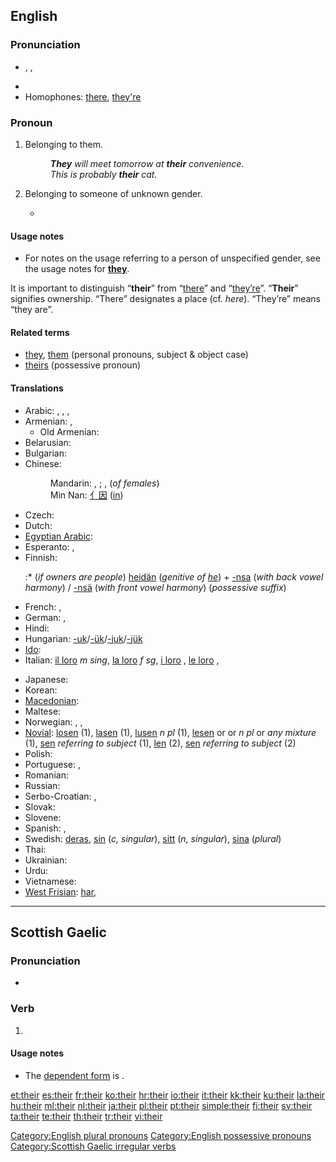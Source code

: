 ==English==
{{rank|my|were|are|37|their|one|so|me}}

===Pronunciation===
* {{enPR|''th''âr}}, {{IPA|/ðeɚ/}}, {{SAMPA|/De@(r)/}}
* {{audio|en-us-their.ogg|Audio (US)}}
* Homophones: [[there]], [[they're]]

===Pronoun===
{{wikipedia}}
{{en-pron}}

# {{possessive}} Belonging to them.
#: '''''They''' will meet tomorrow at '''their''' convenience''.
#: ''This is probably '''their''' cat.''
# {{possessive}} Belonging to someone of unknown gender.
#* {{quote-book|year=2006|title=First on the Scence: Student Reference Guide|author=St. John Ambulance|isbn=1-894070-56-9|section=Lesson 2, page 3|passage=Place the casualty on '''their''' back with feet and legs raised—this is called the '''shock position'''. [emphasis in original] Once the casualty is positioned, cover them to preserve body heat, but do not overheat.}}

====Usage notes====
* For notes on the usage referring to a person of unspecified gender, see the usage notes for '''[[they]]'''.

It is important to distinguish “'''their'''” from “[[there]]” and “[[they're|they’re]]”.  “'''Their'''” signifies ownership.  “There” designates a place (cf. ''here'').  “They’re” means “they are”.

====Related terms====
* [[they]], [[them]] (personal pronouns, subject & object case)
* [[theirs]] (possessive pronoun)

====Translations====
{{trans-top}}
* Arabic: {{Arab|[[لهم]]}} {{unicode|(láhum)}}, {{t+|ar|هم|alt='''ـهُمْ'''|tr=-hum}} {{m}}, {{t-|ar|هن|alt='''ـهُنَّ'''|tr=-hunna}} {{f}}, {{t-|ar|هما|alt='''ـهُما'''|tr=-huma}} {{dual}}
* Armenian: {{t-|hy|նրանց|tr=nranc’}}, {{l|hy|իրենց|tr=irenc’}}
** Old Armenian: {{tø|xcl|նոցա|tr=nocʿa|xs=Old Armenian}}
* Belarusian: {{t|be|іх|tr=ix|sc=Cyrl}}
* Bulgarian: {{t|bg|техен|tr=téhen|sc=Cyrl}}
* Chinese:
*: Mandarin: {{t|zh|他們|alt=他們的|sc=Hani}},  {{t|zh|他们|tr=tāmen-de|alt=他们的|sc=Hani}};  {{t|zh|她們|alt=她們的|sc=Hani}},  {{t|zh|她们|tr=tāmen-de|alt=她们的|sc=Hani}} (''of females'')
*: Min Nan: [[亻因]] ([[in]])
* Czech: {{t+|cs|jejich}}
* Dutch: {{t+|nl|hun}}
* [[Egyptian Arabic]]: {{tø|arz|هم|alt='''ـهم'''|tr=-hum|sc=Arab|xs=Egyptian Arabic}}
* Esperanto: {{t-|eo|ilia|xs=Esperanto}}, {{t-|eo|iliaj|xs=Esperanto}}
* Finnish:
*:* (''if owners are people'') [[heidän]] (''genitive of [[he]]'') + [[-nsa#Finnish|-nsa]] (''with back vowel harmony'') / [[-nsä#Finnish|-nsä]] (''with front vowel harmony'') (''possessive suffix'')
* French: {{t+|fr|leur|s}}, {{t+|fr|leurs|p}}
* German: {{t+|de|ihr}}, {{t+|de|ihre}}
* Hindi: {{t|hi|उनका|tr=unkā|sc=Deva}}
* Hungarian: [[-uk]]/[[-ük]]/[[-juk]]/[[-jük]]
* [[Ido]]: {{t+|io|lia|xs=Ido}}
* Italian: [[il loro]] ''m sing'', [[la loro]] ''f sg'', [[i loro]] {{m|p}}, [[le loro]] {{f|p}},  {{t+|it|loro}}
{{trans-mid}}
* Japanese: {{t|ja|彼ら|tr=かれらの, karera-no|alt=彼らの|sc=Jpan}}
* Korean: {{t|ko|그들의|tr=geudeul-ui|sc=Kore}}
* [[Macedonian]]: {{t|mk|нивен|tr=níven|sc=Cyrl}}
* Maltese: {{t-|mt|tagħhom|xs=Maltese}}
* Norwegian: {{t+|no|deres}},  {{t+|no|sin}},  {{t-|no|sine}}
* [[Novial]]: [[losen]] {{m|p}} (1), [[lasen]] {{f|p}} (1), [[lusen]] ''n pl '' (1), [[lesen]] {{m|p}} or {{f|p}} or ''n pl'' or ''any mixture'' (1), [[sen]] ''referring to subject'' (1), [[len]] (2), [[sen]] ''referring to subject'' (2)
* Polish: {{t|pl|ich}}
* Portuguese: {{t+|pt|seu}}, {{t+|pt|seus}}
* Romanian: {{t+|ro|lor}}
* Russian: {{t|ru|их|tr=ix|sc=Cyrl}}
* Serbo-Croatian: {{t|sh|њихов}},  {{t|sh|njihov}}
* Slovak: {{t-|sk|ich}}
* Slovene: {{t|sl|njihov}}
* Spanish: {{t+|es|su|s}}, {{t+|es|sus|p}}
* Swedish: [[deras]], [[sin]] (''c, singular''), [[sitt]] (''n, singular''), [[sina]] (''plural'')
* Thai: {{t|th|ของเขา|tr=kŏng kăo|sc=Thai}}
* Ukrainian: {{t|uk|їх|tr=jix|sc=Cyrl}}
* Urdu: {{t|ur|ان کا|tr=un kā|sc=ur-Arab}}
* Vietnamese: {{t|vi|của họ}}
* [[West Frisian]]: [[har]],  {{t-|fy|harren|xs=West Frisian}}
{{trans-bottom}}

[[Category:English plural pronouns]]
[[Category:English possessive pronouns]]

----

==Scottish Gaelic==

===Pronunciation===
* {{IPA|/he:r/|lang=gd}}

===Verb===
{{infl|gd|verb form}}

# {{form of|Future tense|{{l|gd|abair}}|lang=gd}}

====Usage notes====
* The [[dependent|dependent form]] is {{l|gd|abair}}.

[[Category:Scottish Gaelic irregular verbs]]

[[et:their]]
[[es:their]]
[[fr:their]]
[[ko:their]]
[[hr:their]]
[[io:their]]
[[it:their]]
[[kk:their]]
[[ku:their]]
[[la:their]]
[[hu:their]]
[[ml:their]]
[[nl:their]]
[[ja:their]]
[[pl:their]]
[[pt:their]]
[[simple:their]]
[[fi:their]]
[[sv:their]]
[[ta:their]]
[[te:their]]
[[th:their]]
[[tr:their]]
[[vi:their]]